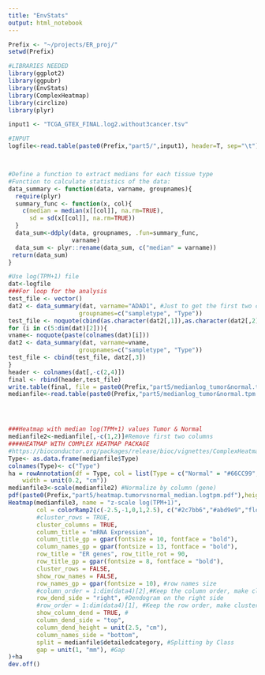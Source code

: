 ```yaml
---
title: "EnvStats"
output: html_notebook
---
```



```r
Prefix <- "~/projects/ER_proj/"
setwd(Prefix)

#LIBRARIES NEEDED
library(ggplot2)
library(ggpubr) 
library(EnvStats)
library(ComplexHeatmap)
library(circlize)
library(plyr)

input1 <- "TCGA_GTEX_FINAL.log2.without3cancer.tsv"
```


```r
#INPUT
logfile<-read.table(paste0(Prefix,"part5/",input1), header=T, sep="\t") #TCGA_GTEX_FINAL.log2.without3cancer.tsv



#Define a function to extract medians for each tissue type
#Function to calculate statistics of the data: 
data_summary <- function(data, varname, groupnames){
  require(plyr)
  summary_func <- function(x, col){
    c(median = median(x[[col]], na.rm=TRUE),
      sd = sd(x[[col]], na.rm=TRUE))
  }
  data_sum<-ddply(data, groupnames, .fun=summary_func,
                  varname)
  data_sum <- plyr::rename(data_sum, c("median" = varname))
 return(data_sum)
}

#Use log(TPM+1) file
dat<-logfile
###For loop for the analysis
test_file <- vector()
dat2 <- data_summary(dat, varname="ADAD1", #Just to get the first two columns #Replace the varname with any column name
                    groupnames=c("sampletype", "Type"))
test_file <- noquote(cbind(as.character(dat2[,1]),as.character(dat2[,2])))
for (i in c(5:dim(dat)[2])){
vname<- noquote(paste(colnames(dat)[i]))
dat2 <- data_summary(dat, varname=vname, 
                    groupnames=c("sampletype", "Type"))
test_file <- cbind(test_file, dat2[,3])
}
header <- colnames(dat[,-c(2,4)])
final <- rbind(header,test_file)
write.table(final, file = paste0(Prefix,"part5/medianlog_tumor&normal.tpm.tsv"), quote=FALSE,row.names=F, col.names=F,sep="\t")
medianfile<-read.table(paste0(Prefix,"part5/medianlog_tumor&normal.tpm.tsv"), header=T, sep="\t")




###Heatmap with median log(TPM+1) values Tumor & Normal
medianfile2<-medianfile[,-c(1,2)]#Remove first two columns
####HEATMAP WITH COMPLEX HEATMAP PACKAGE
#https://bioconductor.org/packages/release/bioc/vignettes/ComplexHeatmap/inst/doc/s2.single_heatmap.html
Type<- as.data.frame(medianfile$Type)
colnames(Type)<- c("Type")
ha = rowAnnotation(df = Type, col = list(Type = c("Normal" = "#66CC99", "Tumor" = "#FF6961")),
    width = unit(0.2, "cm"))
medianfile3<-scale(medianfile2) #Normalize by column (gene)
pdf(paste0(Prefix,"part5/heatmap.tumorvsnormal_median.logtpm.pdf"),height=20,width=25)
Heatmap(medianfile3, name = "z-scale log(TPM+1)", 
        col = colorRamp2(c(-2.5,-1,0,1,2.5), c("#2c7bb6","#abd9e9","floralwhite","#fdae61", "#d7191c"),space = "RGB"),
        #cluster_rows = TRUE, 
        cluster_columns = TRUE,
        column_title = "mRNA Expression", 
        column_title_gp = gpar(fontsize = 10, fontface = "bold"),
        column_names_gp = gpar(fontsize = 13, fontface = "bold"),
        row_title = "ER genes", row_title_rot = 90,
        row_title_gp = gpar(fontsize = 8, fontface = "bold"),
        cluster_rows = FALSE,
        show_row_names = FALSE,
        row_names_gp = gpar(fontsize = 10), #row names size
        #column_order = 1:dim(data4)[2],#Keep the column order, make clustering FALSE for this
        row_dend_side = "right", #Dendogram on the right side
        #row_order = 1:dim(data4)[1], #Keep the row order, make clustering FALSE for this
        show_column_dend = TRUE, #
        column_dend_side = "top",
        column_dend_height = unit(2.5, "cm"),
        column_names_side = "bottom",
        split = medianfile$detailedcategory, #Splitting by Class
        gap = unit(1, "mm"), #Gap
)+ha
dev.off()
```
